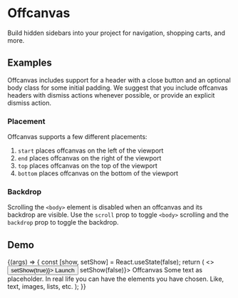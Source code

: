 <!-- Offcanvas.mdx -->

<Meta
    title="Components/Offcanvas"
    component={Offcanvas}
/>


# Offcanvas
Build hidden sidebars into your project for navigation, shopping carts, and more.

## Examples
Offcanvas includes support for a header with a close button and an optional body class for some initial padding.
We suggest that you include offcanvas headers with dismiss actions whenever possible, or provide an explicit dismiss action.

### Placement
Offcanvas supports a few different placements:
1. ```start``` places offcanvas on the left of the viewport
2. ```end``` places offcanvas on the right of the viewport
3. ```top``` places offcanvas on the top of the viewport
4. ```bottom``` places offcanvas on the bottom of the viewport

<Canvas>
    <Story id='components-offcanvas--start-placement' />
    <Story id='components-offcanvas--end-placement' />
    <Story id='components-offcanvas--top-placement' />
    <Story id='components-offcanvas--bottom-placement' />
</Canvas>

### Backdrop
Scrolling the ```<body>``` element is disabled when an offcanvas and its backdrop are visible.
Use the ```scroll``` prop to toggle ```<body>``` scrolling and the ```backdrop``` prop to toggle the backdrop.

<Canvas>
    <Story id='components-offcanvas--enable-backdrop' />
    <Story id='components-offcanvas--disable-backdrop' />
    <Story id='components-offcanvas--enable-scrolling' />
    <Story id='components-offcanvas--enable-scrolling-backdrop' />
</Canvas>

## Demo

<Canvas>
    <Story name="Demo"
           args={{
               scroll: true,
               placement: 'top',
           }}>
        {(args) => {
            const [show, setShow] = React.useState(false);
            return (
                <>
                    <Button variant="primary" onClick={() => setShow(true)}>
                        Launch
                    </Button>
                    <Offcanvas {...args} show={show} onHide={() => setShow(false)}>
                        <Offcanvas.Header closeButton>
                            <Offcanvas.Title>Offcanvas</Offcanvas.Title>
                        </Offcanvas.Header>
                        <Offcanvas.Body>
                            Some text as placeholder. In real life you can have the elements you
                            have chosen. Like, text, images, lists, etc.
                        </Offcanvas.Body>
                    </Offcanvas>
                </>
            );
        }}
    </Story>
</Canvas>

<ArgsTable story="Demo" />
